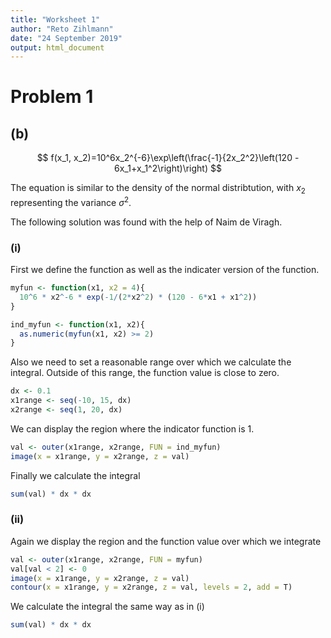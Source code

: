 ```yaml
---
title: "Worksheet 1"
author: "Reto Zihlmann"
date: "24 September 2019"
output: html_document
---
```


# Problem 1

## (b)

$$
f(x_1, x_2)=10^6x_2^{-6}\exp\left(\frac{-1}{2x_2^2}\left(120 - 6x_1+x_1^2\right)\right)
$$


The equation is similar to the density of the normal distribtution, with $x_2$ representing the variance $\sigma^2$.

The following solution was found with the help of Naim de Viragh.

### (i)

First we define the function as well as the indicater version of the function.

```r
myfun <- function(x1, x2 = 4){
  10^6 * x2^-6 * exp(-1/(2*x2^2) * (120 - 6*x1 + x1^2))
}

ind_myfun <- function(x1, x2){
  as.numeric(myfun(x1, x2) >= 2)
}
```

Also we need to set a reasonable range over which we calculate the integral. Outside of this range, the function value is close to zero.

```r
dx <- 0.1
x1range <- seq(-10, 15, dx)
x2range <- seq(1, 20, dx)
```

We can display the region where the indicator function is 1.

```r
val <- outer(x1range, x2range, FUN = ind_myfun)
image(x = x1range, y = x2range, z = val)
```

Finally we calculate the integral

```r
sum(val) * dx * dx
```


### (ii)

Again we display the region and the function value over which we integrate

```r
val <- outer(x1range, x2range, FUN = myfun)
val[val < 2] <- 0
image(x = x1range, y = x2range, z = val)
contour(x = x1range, y = x2range, z = val, levels = 2, add = T)
```

We calculate the integral the same way as in (i)

```r
sum(val) * dx * dx
```

